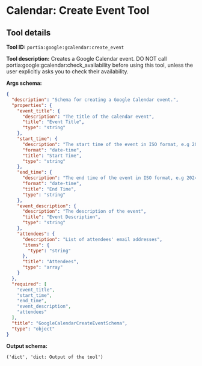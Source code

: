 <!-- WARNING: This file is auto-generated by generate_tool_docs.py. Do not edit manually. -->

# Calendar: Create Event Tool

<Intro />

## Tool details
**Tool ID:** `portia:google:gcalendar:create_event`

**Tool description:** Creates a Google Calendar event. DO NOT call portia:google:gcalendar:check_availability before using this tool, unless the user explicitly asks you to check their availability.

**Args schema:**
```json
{
  "description": "Schema for creating a Google Calendar event.",
  "properties": {
    "event_title": {
      "description": "The title of the calendar event",
      "title": "Event Title",
      "type": "string"
    },
    "start_time": {
      "description": "The start time of the event in ISO format, e.g 2024-09-20T20:00:00Z",
      "format": "date-time",
      "title": "Start Time",
      "type": "string"
    },
    "end_time": {
      "description": "The end time of the event in ISO format, e.g 2024-09-20T20:00:00Z",
      "format": "date-time",
      "title": "End Time",
      "type": "string"
    },
    "event_description": {
      "description": "The description of the event",
      "title": "Event Description",
      "type": "string"
    },
    "attendees": {
      "description": "List of attendees' email addresses",
      "items": {
        "type": "string"
      },
      "title": "Attendees",
      "type": "array"
    }
  },
  "required": [
    "event_title",
    "start_time",
    "end_time",
    "event_description",
    "attendees"
  ],
  "title": "GoogleCalendarCreateEventSchema",
  "type": "object"
}
```

**Output schema:**
```
('dict', 'dict: Output of the tool')
```
